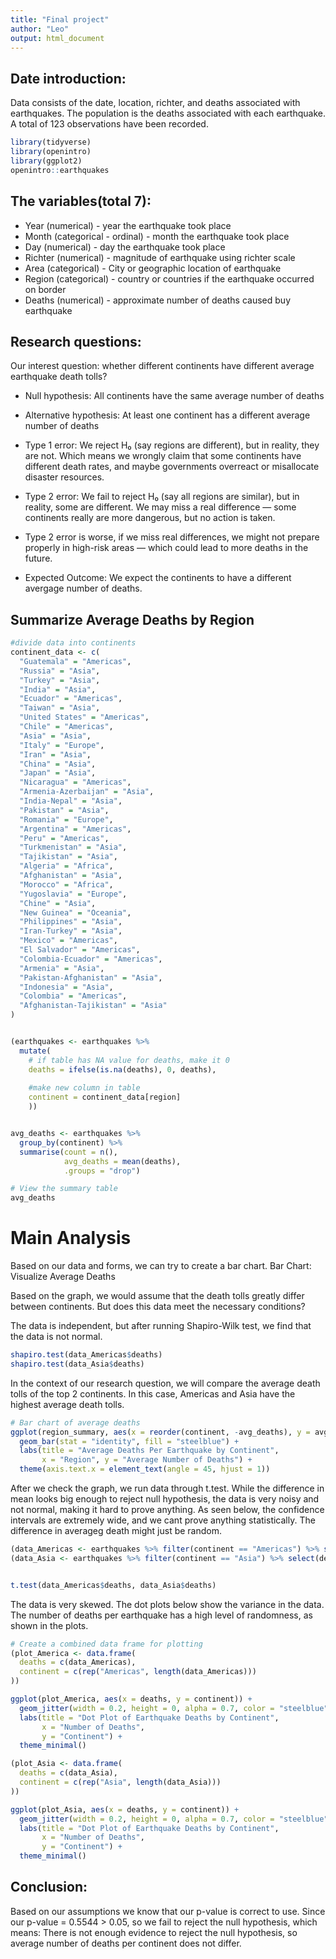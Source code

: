 ---
title: "Final project"
author: "Leo"
output: html_document
---

## Date introduction:
Data consists of the date, location, richter, and deaths associated with earthquakes.
The population is the deaths associated with each earthquake.
A total of 123 observations have been recorded.

```{r, message = FALSE, warning = FALSE}
library(tidyverse)
library(openintro)
library(ggplot2)
openintro::earthquakes
```

## The variables(total 7):
* Year (numerical) - year the earthquake took place
* Month (categorical - ordinal) - month the earthquake took place
* Day (numerical) - day the earthquake took place
* Richter (numerical) - magnitude of earthquake using richter scale
* Area (categorical) - City or geographic location of earthquake
* Region (categorical) - country or countries if the earthquake occurred on border
* Deaths (numerical) - approximate number of deaths caused buy earthquake


## Research questions:
Our interest question: whether different continents have different average earthquake death tolls?

* Null hypothesis: All continents have the same average number of deaths

* Alternative hypothesis: At least one continent has a different average number of deaths

* Type 1 error: We reject H₀ (say regions are different), but in reality, they are not. Which means we wrongly claim that some continents have different death rates, and maybe governments overreact or misallocate disaster resources.

* Type 2 error: We fail to reject H₀ (say all regions are similar), but in reality, some are different. We may miss a real difference — some continents really are more dangerous, but no action is taken.

* Type 2 error is worse, if we miss real differences, we might not prepare properly in high-risk areas — which could lead to more deaths in the future.

* Expected Outcome: We expect the continents to have a different avergage number of deaths.


## Summarize Average Deaths by Region
```{r}

#divide data into continents
continent_data <- c(
  "Guatemala" = "Americas",
  "Russia" = "Asia",
  "Turkey" = "Asia",
  "India" = "Asia",
  "Ecuador" = "Americas",
  "Taiwan" = "Asia",
  "United States" = "Americas",
  "Chile" = "Americas",
  "Asia" = "Asia", 
  "Italy" = "Europe",
  "Iran" = "Asia",
  "China" = "Asia",
  "Japan" = "Asia",
  "Nicaragua" = "Americas",
  "Armenia-Azerbaijan" = "Asia",
  "India-Nepal" = "Asia",
  "Pakistan" = "Asia",
  "Romania" = "Europe",
  "Argentina" = "Americas",
  "Peru" = "Americas",
  "Turkmenistan" = "Asia",
  "Tajikistan" = "Asia",
  "Algeria" = "Africa",
  "Afghanistan" = "Asia",
  "Morocco" = "Africa",
  "Yugoslavia" = "Europe",
  "Chine" = "Asia",
  "New Guinea" = "Oceania",
  "Philippines" = "Asia",
  "Iran-Turkey" = "Asia",
  "Mexico" = "Americas",
  "El Salvador" = "Americas",
  "Colombia-Ecuador" = "Americas",
  "Armenia" = "Asia",
  "Pakistan-Afghanistan" = "Asia",
  "Indonesia" = "Asia",
  "Colombia" = "Americas",
  "Afghanistan-Tajikistan" = "Asia"
)


(earthquakes <- earthquakes %>%
  mutate(
    # if table has NA value for deaths, make it 0
    deaths = ifelse(is.na(deaths), 0, deaths),
    
    #make new column in table
    continent = continent_data[region]
    ))


avg_deaths <- earthquakes %>%
  group_by(continent) %>%
  summarise(count = n(),
            avg_deaths = mean(deaths),
            .groups = "drop")

# View the summary table
avg_deaths

```
# Main Analysis
Based on our data and forms, we can try to create a bar chart. Bar Chart: Visualize Average Deaths

Based on the graph, we would assume that the death tolls greatly differ between continents. But does this data meet the necessary conditions?

The data is independent, but after running Shapiro-Wilk test, we find that the data is not normal.


```{r}
shapiro.test(data_Americas$deaths)
shapiro.test(data_Asia$deaths)
```


In the context of our research question, we will compare the average death tolls of the top 2 continents. In this case, Americas and Asia have the highest average death tolls.



```{r}
# Bar chart of average deaths
ggplot(region_summary, aes(x = reorder(continent, -avg_deaths), y = avg_deaths)) +
  geom_bar(stat = "identity", fill = "steelblue") +
  labs(title = "Average Deaths Per Earthquake by Continent",
       x = "Region", y = "Average Number of Deaths") +
  theme(axis.text.x = element_text(angle = 45, hjust = 1))
```

After we check the graph, we run data through t.test. While the difference in mean looks big enough to reject null hypothesis, the data is very noisy and not normal, making it hard to prove anything. As seen below, the confidence intervals are extremely wide, and we cant prove anything statistically. The difference in averageg death might just be random.
```{r}


(data_Americas <- earthquakes %>% filter(continent == "Americas") %>% select(deaths))
(data_Asia <- earthquakes %>% filter(continent == "Asia") %>% select(deaths))


t.test(data_Americas$deaths, data_Asia$deaths)

```




The data is very skewed. The dot plots below show the variance in the data. The number of deaths per earthquake has a high level of randomness, as shown in the plots.
```{r}
# Create a combined data frame for plotting
(plot_America <- data.frame(
  deaths = c(data_Americas),
  continent = c(rep("Americas", length(data_Americas)))
))

ggplot(plot_America, aes(x = deaths, y = continent)) +
  geom_jitter(width = 0.2, height = 0, alpha = 0.7, color = "steelblue") +
  labs(title = "Dot Plot of Earthquake Deaths by Continent",
       x = "Number of Deaths",
       y = "Continent") +
  theme_minimal()

(plot_Asia <- data.frame(
  deaths = c(data_Asia),
  continent = c(rep("Asia", length(data_Asia)))
))

ggplot(plot_Asia, aes(x = deaths, y = continent)) +
  geom_jitter(width = 0.2, height = 0, alpha = 0.7, color = "steelblue") +
  labs(title = "Dot Plot of Earthquake Deaths by Continent",
       x = "Number of Deaths",
       y = "Continent") +
  theme_minimal()

```



## Conclusion:

Based on our assumptions we know that our p-value is correct to use. Since our p-value = 0.5544 > 0.05, so we fail to reject the null hypothesis, which means: There is not enough evidence to reject the null hypothesis, so average number of deaths per continent does not differ.
